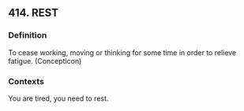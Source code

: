 ## 414. REST
### Definition
To cease working, moving or thinking for some time in order to relieve fatigue. (Concepticon)

### Contexts
You are tired, you need to rest.

